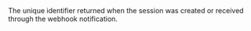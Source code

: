 <ParamField path="IdentityVerificationId" type="string">     
The unique identifier returned when the session was created or received through the webhook notification.
</ParamField>